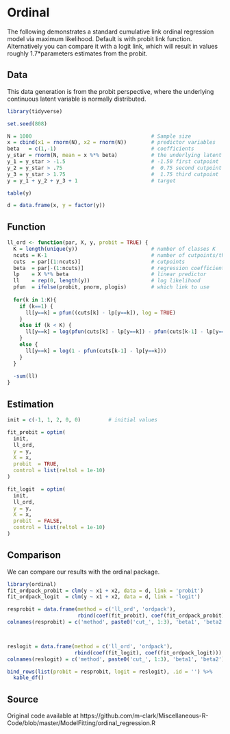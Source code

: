 # Ordinal

The following demonstrates a standard cumulative link ordinal regression model
via maximum likelihood. Default is with probit link function. Alternatively you
can compare it with a logit link, which will result in values roughly
1.7*parameters estimates from the probit.


## Data

This data generation is from the probit perspective, where the underlying continuous latent variable is normally distributed.

```r
library(tidyverse)

set.seed(808)

N = 1000                                       # Sample size
x = cbind(x1 = rnorm(N), x2 = rnorm(N))        # predictor variables
beta   = c(1,-1)                               # coefficients
y_star = rnorm(N, mean = x %*% beta)           # the underlying latent variable
y_1 = y_star > -1.5                            # -1.50 first cutpoint
y_2 = y_star > .75                             #  0.75 second cutpoint
y_3 = y_star > 1.75                            #  1.75 third cutpoint
y = y_1 + y_2 + y_3 + 1                        # target

table(y)

d = data.frame(x, y = factor(y))
```


## Function

```r
ll_ord <- function(par, X, y, probit = TRUE) {
  K = length(unique(y))                        # number of classes K
  ncuts = K-1                                  # number of cutpoints/thresholds
  cuts  = par[(1:ncuts)]                       # cutpoints
  beta  = par[-(1:ncuts)]                      # regression coefficients
  lp    = X %*% beta                           # linear predictor
  ll    = rep(0, length(y))                    # log likelihood
  pfun  = ifelse(probit, pnorm, plogis)        # which link to use
  
  for(k in 1:K){
    if (k==1) {
      ll[y==k] = pfun((cuts[k] - lp[y==k]), log = TRUE)
    }
    else if (k < K) {
      ll[y==k] = log(pfun(cuts[k] - lp[y==k]) - pfun(cuts[k-1] - lp[y==k]))
    }
    else {
      ll[y==k] = log(1 - pfun(cuts[k-1] - lp[y==k])) 
    }
  }
  
  -sum(ll)
}
```


## Estimation

```r
init = c(-1, 1, 2, 0, 0)         # initial values
```

```r
fit_probit = optim(
  init,
  ll_ord,
  y = y,
  X = x,
  probit  = TRUE,
  control = list(reltol = 1e-10)
)

fit_logit  = optim(
  init,
  ll_ord,
  y = y,
  X = x,
  probit  = FALSE,
  control = list(reltol = 1e-10)
)
```




## Comparison

We can compare our results with the <span class="pack" style = "">ordinal</span> package.

```r
library(ordinal)
fit_ordpack_probit = clm(y ~ x1 + x2, data = d, link = 'probit')
fit_ordpack_logit  = clm(y ~ x1 + x2, data = d, link = 'logit')
```


```r
resprobit = data.frame(method = c('ll_ord', 'ordpack'),
                       rbind(coef(fit_probit), coef(fit_ordpack_probit)))
colnames(resprobit) = c('method', paste0('cut_', 1:3), 'beta1', 'beta2')



reslogit = data.frame(method = c('ll_ord', 'ordpack'),
                      rbind(coef(fit_logit), coef(fit_ordpack_logit)))
colnames(reslogit) = c('method', paste0('cut_', 1:3), 'beta1', 'beta2')

bind_rows(list(probit = resprobit, logit = reslogit), .id = '') %>% 
  kable_df()
```




## Source

Original code available at https://github.com/m-clark/Miscellaneous-R-Code/blob/master/ModelFitting/ordinal_regression.R
